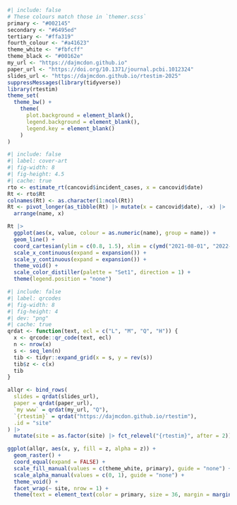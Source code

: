 
```r
#| include: false
# These colours match those in `themer.scss`
primary <- "#002145"
secondary <- "#6495ed"
tertiary <- "#ffa319"
fourth_colour <- "#a41623"
theme_white <- "#fbfcff"
theme_black <- "#00162e"
my_url <- "https://dajmcdon.github.io"
paper_url <- "https://doi.org/10.1371/journal.pcbi.1012324"
slides_url <- "https://dajmcdon.github.io/rtestim-2025"
suppressMessages(library(tidyverse))
library(rtestim)
theme_set(
  theme_bw() +
    theme(
      plot.background = element_blank(),
      legend.background = element_blank(),
      legend.key = element_blank()
    )
)
```

```r
#| include: false
#| label: cover-art
#| fig-width: 8
#| fig-height: 4.5
#| cache: true
rto <- estimate_rt(cancovid$incident_cases, x = cancovid$date)         
Rt <- rto$Rt
colnames(Rt) <- as.character(1:ncol(Rt))
Rt <- pivot_longer(as_tibble(Rt) |> mutate(x = cancovid$date), -x) |>
  arrange(name, x)

Rt |>
  ggplot(aes(x, value, colour = as.numeric(name), group = name)) +
  geom_line() +
  coord_cartesian(ylim = c(0.8, 1.5), xlim = c(ymd("2021-08-01", "2022-08-31"))) +
  scale_x_continuous(expand = expansion()) +
  scale_y_continuous(expand = expansion()) +
  theme_void() +
  scale_color_distiller(palette = "Set1", direction = 1) +
  theme(legend.position = "none")
```


```r
#| include: false
#| label: qrcodes
#| fig-width: 8
#| fig-height: 4
#| dev: "png"
#| cache: true
qrdat <- function(text, ecl = c("L", "M", "Q", "H")) {
  x <- qrcode::qr_code(text, ecl)
  n <- nrow(x)
  s <- seq_len(n)
  tib <- tidyr::expand_grid(x = s, y = rev(s))
  tib$z <- c(x)
  tib
}

allqr <- bind_rows(
  slides = qrdat(slides_url),
  paper = qrdat(paper_url),
  `my www` = qrdat(my_url, "Q"), 
  `{rtestim}` = qrdat("https://dajmcdon.github.io/rtestim"),
  .id = "site"
) |>
  mutate(site = as.factor(site) |> fct_relevel("{rtestim}", after = 2))

ggplot(allqr, aes(x, y, fill = z, alpha = z)) +
  geom_raster() +
  coord_equal(expand = FALSE) +
  scale_fill_manual(values = c(theme_white, primary), guide = "none") +
  scale_alpha_manual(values = c(0, 1), guide = "none") +
  theme_void() +
  facet_wrap(~ site, nrow = 1) +
  theme(text = element_text(color = primary, size = 36, margin = margin(3, 0, 3, 0)))
```

